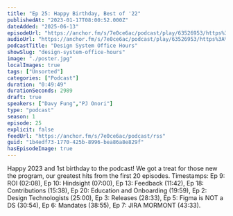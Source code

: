 ```yaml
---
title: "Ep 25: Happy Birthday, Best of '22"
publishedAt: "2023-01-17T08:00:52.000Z"
dateAdded: "2025-06-13"
episodeUrl: "https://anchor.fm/s/7e0ce6ac/podcast/play/63526953/https%3A%2F%2Fd3ctxlq1ktw2nl.cloudfront.net%2Fstaging%2F2023-0-15%2F4b8e049d-f0c7-bef2-08f2-e723ff1e066f.mp3"
audioUrl: "https://anchor.fm/s/7e0ce6ac/podcast/play/63526953/https%3A%2F%2Fd3ctxlq1ktw2nl.cloudfront.net%2Fstaging%2F2023-0-15%2F4b8e049d-f0c7-bef2-08f2-e723ff1e066f.mp3"
podcastTitle: "Design System Office Hours"
showSlug: "design-system-office-hours"
image: "./poster.jpg"
localImages: true
tags: ["Unsorted"]
categories: ["Podcast"]
duration: "0:49:49"
durationSeconds: 2989
draft: true
speakers: ["Davy Fung","PJ Onori"]
type: "podcast"
season: 1
episode: 25
explicit: false
feedUrl: "https://anchor.fm/s/7e0ce6ac/podcast/rss"
guid: "1b4edf73-1770-425b-8996-bea86a8e829f"
hasEpisodeImage: true
---
```

Happy 2023 and 1st birthday to the podcast! We got a treat for those new the program, our greatest hits from the first 20 episodes. Timestamps: Ep 9: ROI (02:08), Ep 10: Hindsight (07:00), Ep 13: Feedback (11:42), Ep 18: Contributions (15:38), Ep 20: Education and Onboarding (19:59), Ep 2: Design Technologists (25:00), Ep 3: Releases (28:33), Ep 5: Figma is NOT a DS (30:54), Ep 6: Mandates (38:55), Ep 7: JIRA MORMONT (43:33).
